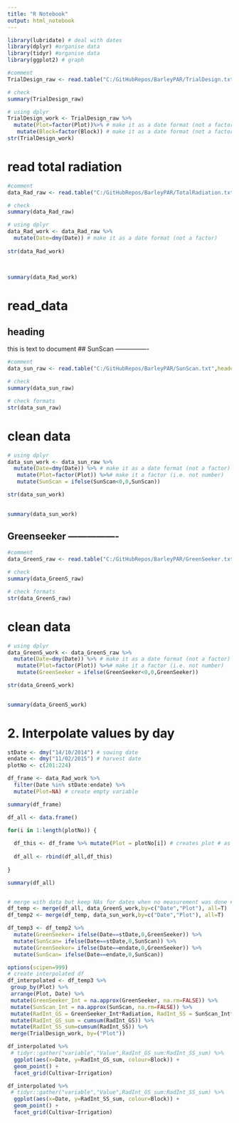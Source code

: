 ```yaml
---
title: "R Notebook"
output: html_notebook
---
```


```r
library(lubridate) # deal with dates
library(dplyr) #organise data
library(tidyr) #organise data
library(ggplot2) # graph
```

```r
#comment
TrialDesign_raw <- read.table("C:/GitHubRepos/BarleyPAR/TrialDesign.txt",header = TRUE)

# check
summary(TrialDesign_raw)
```
```r
# using dplyr
TrialDesign_work <- TrialDesign_raw %>%
  mutate(Plot=factor(Plot))%>% # make it as a date format (not a factor
   mutate(Block=factor(Block)) # make it as a date format (not a factor)
str(TrialDesign_work)   
```

# read total radiation
```r
#comment
data_Rad_raw <- read.table("C:/GitHubRepos/BarleyPAR/TotalRadiation.txt",header = TRUE)

# check
summary(data_Rad_raw)
```
```r
# using dplyr
data_Rad_work <- data_Rad_raw %>%
  mutate(Date=dmy(Date)) # make it as a date format (not a factor)
   
str(data_Rad_work)   

  
```

```r
summary(data_Rad_work)
```

# read_data
## heading
this is text to document
## SunScan ----------------

```r
#comment
data_sun_raw <- read.table("C:/GitHubRepos/BarleyPAR/SunScan.txt",header = TRUE)

# check
summary(data_sun_raw)
```

```r
# check formats
str(data_sun_raw)
```


# clean data

```r
# using dplyr
data_sun_work <- data_sun_raw %>%
  mutate(Date=dmy(Date)) %>% # make it as a date format (not a factor)
   mutate(Plot=factor(Plot)) %>%# make it a factor (i.e. not number)
   mutate(SunScan = ifelse(SunScan<0,0,SunScan))

str(data_sun_work)    
  
```



```r
summary(data_sun_work)
```

## Greenseeker ----------------

```r
#comment
data_GreenS_raw <- read.table("C:/GitHubRepos/BarleyPAR/GreenSeeker.txt",header = TRUE)

# check
summary(data_GreenS_raw)
```

```r
# check formats
str(data_GreenS_raw)
```


# clean data

```r
# using dplyr
data_GreenS_work <- data_GreenS_raw %>%
  mutate(Date=dmy(Date)) %>% # make it as a date format (not a factor)
   mutate(Plot=factor(Plot)) %>%# make it a factor (i.e. not number)
   mutate(GreenSeeker = ifelse(GreenSeeker<0,0,GreenSeeker))

str(data_GreenS_work)    
  
```
```r
summary(data_GreenS_work)
```

# 2. Interpolate values by day

```r


stDate <- dmy("14/10/2014") # sowing date
endate <- dmy("11/02/2015") # harvest date  
plotNo <- c(201:224)

df_frame <- data_Rad_work %>%
  filter(Date %in% stDate:endate) %>%
  mutate(Plot=NA) # create empty variable

summary(df_frame)

df_all <- data.frame()

for(i in 1:length(plotNo)) {
  
  df_this <- df_frame %>% mutate(Plot = plotNo[i]) # creates plot # as i index from plotNo
  
  df_all <- rbind(df_all,df_this)
  
}

summary(df_all)


# merge with data but keep NAs for dates when no measurement was done # FIXME: do it elegantly later
df_temp <- merge(df_all, data_GreenS_work,by=c("Date","Plot"), all=T)
df_temp2 <- merge(df_temp, data_sun_work,by=c("Date","Plot"), all=T)

df_temp3 <- df_temp2 %>% 
  mutate(GreenSeeker= ifelse(Date==stDate,0,GreenSeeker)) %>%
  mutate(SunScan= ifelse(Date==stDate,0,SunScan)) %>%
  mutate(GreenSeeker= ifelse(Date==endate,0,GreenSeeker)) %>%
  mutate(SunScan= ifelse(Date==endate,0,SunScan)) 

options(scipen=999)
# create interpolated df
df_interpolated <- df_temp3 %>%
 group_by(Plot) %>%
 arrange(Plot, Date) %>%
 mutate(GreenSeeker_Int = na.approx(GreenSeeker, na.rm=FALSE)) %>%
 mutate(SunScan_Int = na.approx(SunScan, na.rm=FALSE)) %>%
 mutate(RadInt_GS = GreenSeeker_Int*Radiation, RadInt_SS = SunScan_Int*Radiation) %>%
 mutate(RadInt_GS_sum = cumsum(RadInt_GS)) %>%
 mutate(RadInt_SS_sum=cumsum(RadInt_SS)) %>%
 merge(TrialDesign_work, by=("Plot"))  

```

```r
df_interpolated %>%
 # tidyr::gather("variable","Value",RadInt_GS_sum:RadInt_SS_sum) %>%
  ggplot(aes(x=Date, y=RadInt_GS_sum, colour=Block)) +
  geom_point() +
  facet_grid(Cultivar~Irrigation)
```

```r
df_interpolated %>%
 # tidyr::gather("variable","Value",RadInt_GS_sum:RadInt_SS_sum) %>%
  ggplot(aes(x=Date, y=RadInt_SS_sum, colour=Block)) +
  geom_point() +
  facet_grid(Cultivar~Irrigation)
```

